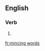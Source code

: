 ==English==

===Verb===
{{head|en|present participle}}

# {{present participle of|mince words|lang=en}}

[[fr:mincing words]]